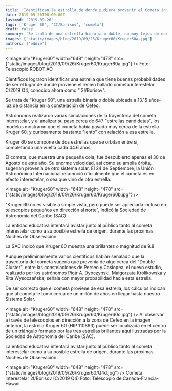 ```yaml
---
title: 'Identifican la estrella de donde pudiera provenir el Cometa interestelar 2I/Borisov'
date: 2019-09-26T08:00:00Z
lastmod: '2019-09-26'
tags: ['Kruger 60', '2I/Borisov', 'cometa']
draft: false
summary: 'Se trata de una estrella binaria o doble, no muy lejos de nuestro Sistema Solar'
images: ['static/images/blog/2019/09/26/Kruger60/Kruger60a.jpg']
authors: ['eddie']
---
```


<Image
  alt="Kruger60" width="648"  height="478"
  src={"static/images/blog/2019/09/26/Kruger60/Kruger60a.jpg"}
/>
<ImageCaption>
Foto: Telescopio ROBOT AO
</ImageCaption>

Científicos lograron identificar una estrella que tiene buenas probabilidades de ser el lugar de donde proviene el recién hallado cometa interestelar C/2019 Q4, conocido ahora como " 2I/Borisov".

Se trata de "Kruger 60", una estrella binaria o doble ubicada a 13.15 años-luz de distancia en la constelación de Cefeo.

Astrónomos realizaron varias simulaciones de la trayectoria del cometa interestelar, y al analizar su paso cerca de 647 "estrellas candidatas", los modelos mostraron que el cometa había pasado muy cerca de la estrella Kruger 60, y curiosamente bastante "lento" con relación a esa estrella.

Kruger 60 se compone de dos estrellas que se orbitan entre sí, completando una vuelta cada 44.6 años.

El cometa, que muestra una pequeña cola, fue descubierto apenas el 30 de Agosto de este año. Su enorme velocidad, así como su amplia órbita, sugerían provenía de otro sistema solar. El 24 de Septiembre, la Unión Astronómica Internacional reconoció oficialmente que el cometa es en efecto interestelar, o sea que vino de otra estrella.

<Image
  alt="Kruger60" width="648"  height="478"
  src={"static/images/blog/2019/09/26/Kruger60/Kruger60b.jpg"}
/>

"Kruger 60 no es visible a simple vista, pero puede ser apreciada incluso en telescopios pequeños en dirección al norte", indicó la Sociedad de Astronomía del Caribe (SAC).

La entidad educativa intentará avistar junto al público tanto al cometa interestelar como a su posible estrella de origen, durante las próximas Noches de Observación.

La SAC indicó que Kruger 60 muestra una brillantez o magnitud de 9.8

Aunque preliminarmente varios científicos habían señalado que la trayectoria del cometa sugería que provenía de algo cerca del "Double Cluster", entre las constelaciones de Perseo y Casiopea, el nuevo estudio, realizado por los astrónomos Piotr A. Dybczyński, Małgorzata Królikowska y Rita Wysoczańska, señala con mayor probabilidad hacia esta estrella.

De ser correcto que el cometa proviene de esa estrella, los cálculos indican que al cometa le tomó cerca de un millón de años en llegar hasta nuestro Sistema Solar.

<Image
  alt="Kruger60" width="648"  height="478"
  src={"static/images/blog/2019/09/26/Kruger60/Kruger60c.jpg"}
/>
<ImageCaption>
Al observar a través de telescopios en dirección a la zona de Cefeo en la imagen anterior, la estrella Kruger 60 (HIP 110893) puede ser localizada en el centro de un triángulo formado por las tres estrellas brillantes aquí ilustradas por la Sociedad de Astronomia del Caribe (SAC).

La entidad educativa intentará avistar junto al público tanto al cometa interestelar como a su posible estrella de origen, durante las próximas Noches de Observación.
</ImageCaption>

<Image
  alt="Kruger60" width="648"  height="478"
  src={"static/images/blog/2019/09/26/Kruger60/Q4d.jpg"}
/>
<ImageCaption>
Cometa interestelar 2I/Borisov (C/2019 Q4)  Foto: Telescopio de Canada-Francia-Hawaii.
</ImageCaption>
